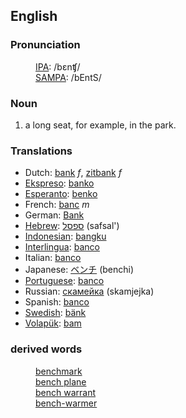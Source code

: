 ==English==
===Pronunciation===
:[[International Phonetic Alphabet|IPA]]: /bɛnʧ/ 
:[[SAMPA]]: /bEntS/

===Noun===

# a long seat, for example, in the park.

===Translations===
*Dutch: [[bank]] ''f'', [[zitbank]] ''f''
*[[Ekspreso]]: [[banko]]
*[[Esperanto]]: [[benko]]
*French: [[banc]] ''m''
*German: [[Bank]] 
*[[Hebrew]]: [[ספסל]] (safsal')
*[[Indonesian]]: [[bangku]] 
*[[Interlingua]]: [[banco]] 
*Italian: [[banco]] 
*Japanese: [[ベンチ]] (benchi) 
*[[Portuguese]]: [[banco]] 
*Russian: [[скамейка]] (skamjejka)
*Spanish: [[banco]]
*[[Swedish]]: [[bänk]]
*[[Volapük]]: [[bam]]

===derived words===
:[[benchmark]]
:[[bench plane]]
:[[bench warrant]]
:[[bench-warmer]]